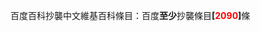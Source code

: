 百度百科抄襲中文維基百科條目：百度'''至少'''抄襲條目'''[{{fullurl:Template:BDCV/zh|action=edit}}<span style="color:red;">2090</span>]'''條